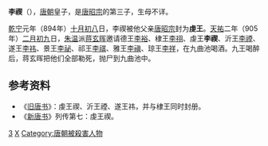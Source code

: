 '''李禊'''（{{bd|？||905年||catIdx=L李}}），[[唐朝|唐朝]]皇子，是[[唐昭宗|唐昭宗]]的第三子，生母不详。

[[乾宁|乾宁]]元年（894年）[[十月初八|十月初八]]日，李禊被他父亲[[唐昭宗|唐昭宗]]封为'''虔王'''。[[天祐_(唐朝)|天祐]]二年（905年）[[二月初九|二月初九]]日，[[朱温|朱温]]派[[蒋玄晖|蒋玄晖]]邀请德王[[李裕|李裕]]、棣王[[李祤|李祤]]、虔王'''李禊'''、沂王[[李禋|李禋]]、遂王[[李祎_(遂王)|李祎]]、景王[[李祕|李祕]]、祁王[[李祺|李祺]]、雅王[[李禛|李禛]]、琼王[[李祥|李祥]]，在九曲池喝酒。九王喝醉后，蒋玄晖把他们全部勒死，抛尸到九曲池中。
　　
==参考资料==
*《[[旧唐书|旧唐书]]》：虔王禊、沂王禋、遂王祎，并与棣王同时封册。
*《[[新唐书|新唐书]]》列传第七：虔王禊。

[[Category:唐昭宗皇子|3]]
[[Category:李姓|X]]
[[Category:唐朝被殺害人物|Category:唐朝被殺害人物]]